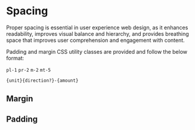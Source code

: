 
<Meta title="Documentation/Spacing" />

# Spacing
Proper spacing is essential in user experience web design, as it enhances readability, improves visual balance and hierarchy, and provides breathing space that improves user comprehension and engagement with content.

Padding and margin CSS utility classes are provided and follow the below format:

`pl-1` `pr-2` `m-2` `mt-5`

`{unit}{direction?}-{amount}`

## Margin
<Canvas>
  <Story of={SpacingStories.Margin} />
</Canvas>

## Padding
<Canvas>
  <Story of={SpacingStories.Padding} />
</Canvas>